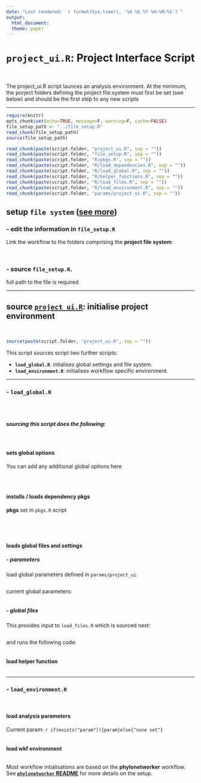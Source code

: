 ```yaml
---
date: "Last rendered: `r format(Sys.time(), '%d %b %Y %H:%M:%S')`"
output: 
  html_document:
  theme: paper
---
```

# **`project_ui.R`: Project Interface Script**

<br>

The project_ui.R script launces an analysis environment. At the minimum, the porject folders defining the project file.system must first be set (see below) and should be the first step to any new scripts

***


```r
require(knitr)
opts_chunk$set(echo=TRUE, message=F, warning=F, cache=FALSE)
file_setup_path <- "../file_setup.R"
read_chunk(file_setup_path)
source(file_setup_path)

```

```r
read_chunk(paste(script.folder, "project_ui.R", sep = ""))
read_chunk(paste(script.folder, "file_setup.R", sep = ""))
read_chunk(paste(script.folder, "R/pkgs.R", sep = ""))
read_chunk(paste(script.folder, "R/load_dependencies.R", sep = ""))
read_chunk(paste(script.folder, "R/load_global.R", sep = ""))
read_chunk(paste(script.folder, "R/helper_functions.R", sep = ""))
read_chunk(paste(script.folder, "R/load_files.R", sep = ""))
read_chunk(paste(script.folder, "R/load_environment.R", sep = ""))
read_chunk(paste(script.folder, "params/project_ui.R", sep = ""))

```

## **setup `file system`** ([see more](http://annakrystalli.github.io/bird_trait_networks/project_README.nb.html))

### - edit the information in `file_setup.R`
Link the workflow to the folders comprising the **project file system**:

<br>

### - source `file_setup.R`.
full path to the file is required

*** 
## **source [`project_ui.R`](https://github.com/annakrystalli/bird_trait_networks/blob/master/project_ui.R): initialise project environment**

<br>

```r
source(paste(script.folder, "project_ui.R", sep = ""))

```

This script sources script two further scripts:

- **`load_global.R`**: intialises global settings and file system.
- **`load_environment.R`**: initialises workflow specific environment.

***

### - **`load_global.R`**

<br>

```r

```
##### sourcing this script does the following:

<br>

#### sets global options
You can add any additional global options here

```r

```

<br>

#### installs / loads dependency pkgs

**pkgs** set in `pkgs.R` script

```r

```

```r

```

<br>

#### loads global files and settings

##### - parameters
load global parameters defined in `params/project_ui`.

```r

```

current global parameters:

```r

```

##### - global files
This provides input to `load_files.R` which is sourced next: 
```r

```

and runs the following code:
```r

```

#### load helper function

```r

```

***
### - **`load_environment.R`**

<br>

#### load analysis parameters
Current param: `r if(exists("param")){param}else{"none set"}`
```r

```
#### load wkf environment
```r

```


Most workflow intialisations are based on the **phylonetworker** workflow. See [**`phylonetworker` README**](http://annakrystalli.github.io/bird_trait_networks/PhyloNetworker_README.nb.html) for more details on the setup.